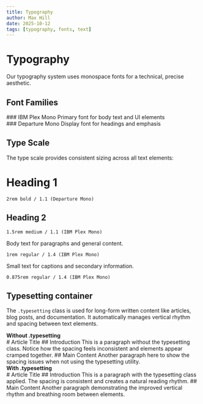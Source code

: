 ```yaml
---
title: Typography
author: Max Hill
date: 2025-10-12
tags: [typography, fonts, text]
---
```



# Typography

Our typography system uses monospace fonts for a technical, precise aesthetic.

## Font Families

<div class="box" data-width="breakout"
  data-variant="surface"
>
  ### IBM Plex Mono 
  Primary font for body text and UI elements
  <FontFamilyDisplay />
</div>

<div class="box" data-width="breakout"
  data-variant="surface"
>
  ### Departure Mono 
  Display font for headings and emphasis
  <FontFamilyDisplay class="ff-display" weights={["Regular", "Bold"]} />
</div>

## Type Scale

The type scale provides consistent sizing across all text elements:

<div
  class="box stack2"
  data-width="breakout"
  data-variant="surface"
  data-gap="5"
>
  <div>
    <h1>Heading 1</h1>
    <code>2rem bold / 1.1 (Departure Mono)</code>
  </div>
  <div>
    <h2>Heading 2</h2>
    <code>1.5rem medium / 1.1 (IBM Plex Mono)</code>
  </div>
  <div>
    <p>Body text for paragraphs and general content.</p>
    <code>1rem regular / 1.4 (IBM Plex Mono)</code>
  </div>
  <div>
    <p class="text-small">Small text for captions and secondary information.</p>
    <code>0.875rem regular / 1.4 (IBM Plex Mono)</code>
  </div>
</div>

## Typesetting container

The `.typesetting` class is used for long-form written content like articles, blog posts, and documentation. It automatically manages vertical rhythm and spacing between text elements.

<m-card>
    <strong slot="title">Without .typesetting</strong>
    <div>
      # Article Title
      ## Introduction
      This is a paragraph without the typesetting class. Notice how the spacing feels inconsistent and elements appear cramped together.
      ## Main Content
      Another paragraph here to show the spacing issues when not using the typesetting utility.
    </div>
</m-card>

<m-card>
    <strong slot="title">With .typesetting</strong>
    <div class="typesetting">
      # Article Title
      ## Introduction
      This is a paragraph with the typesetting class applied. The spacing is consistent and creates a natural reading rhythm.
      ## Main Content
      Another paragraph demonstrating the improved vertical rhythm and breathing room between elements.
    </div>
</m-card>

